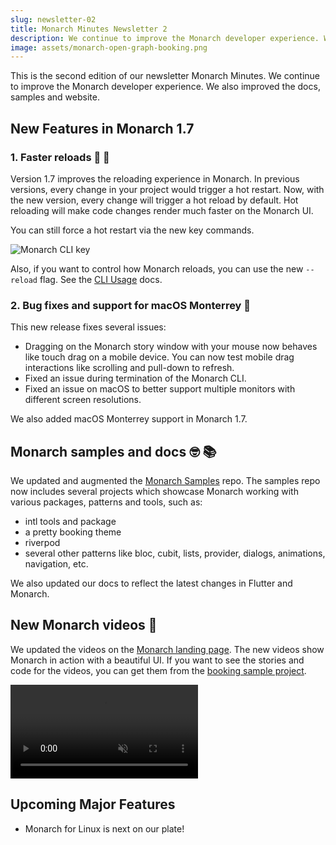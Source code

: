 ```yaml
---
slug: newsletter-02
title: Monarch Minutes Newsletter 2
description: We continue to improve the Monarch developer experience. We also improved the docs, samples and website.
image: assets/monarch-open-graph-booking.png
---
```



This is the second edition of our newsletter Monarch Minutes. We continue to
improve the Monarch developer experience. We also improved the docs, samples 
and website.

## New Features in Monarch 1.7

### 1. Faster reloads 💨 🚀

Version 1.7 improves the reloading experience in Monarch. In previous versions,
every change in your project would trigger a hot restart. Now, with the new version,
every change will trigger a hot reload by default. Hot reloading will make code 
changes render much faster on the Monarch UI.

You can still force a hot restart via the new key commands.

<img alt="Monarch CLI key" src={monarch_cli_key_commands} />

Also, if you want to control how Monarch reloads, you can use the new `--reload`
flag. See the [CLI Usage](/docs/cli-usage) docs.

### 2. Bug fixes and support for macOS Monterrey 🐛
This new release fixes several issues:
- Dragging on the Monarch story window with your mouse now behaves like touch drag on a 
  mobile device. You can now test mobile drag interactions like scrolling and 
  pull-down to refresh.
- Fixed an issue during termination of the Monarch CLI.
- Fixed an issue on macOS to better support multiple monitors with different 
  screen resolutions.

We also added macOS Monterrey support in Monarch 1.7.

## Monarch samples and docs 🤓 📚
We updated and augmented the 
[Monarch Samples](https://github.com/Dropsource/monarch_samples) repo. 
The samples repo now includes several projects which showcase Monarch working with
various packages, patterns and tools, such as:

- intl tools and package
- a pretty booking theme
- riverpod
- several other patterns like bloc, cubit, lists, provider, dialogs, 
  animations, navigation, etc.

We also updated our docs to reflect the latest changes in Flutter and Monarch.


## New Monarch videos 🤩
We updated the videos on the [Monarch landing page](/). The new videos show Monarch 
in action with a beautiful UI. If you want to see the stories and code for the videos, 
you can get them from the 
[booking sample project](https://github.com/Dropsource/monarch_samples/tree/master/samples_booking).


<div className="text--center">
    <video autoPlay={true} muted={true} loop={true} playsInline={true}>
    <source src="/assets/booking-build-vp9.webm" type="video/webm" />
    <source src="/assets/booking-build-hevc.mp4" type="video/mp4" />
    </video>
</div>


## Upcoming Major Features
- Monarch for Linux is next on our plate!


<br />
<NewsletterCta />